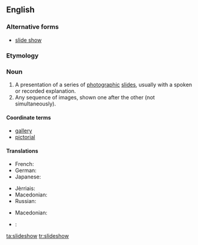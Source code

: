 ==English==

===Alternative forms===
* [[slide show]]

===Etymology===
{{compound|slide|show}}

===Noun===
{{wikipedia}}
{{en-noun}}

# A presentation of a series of [[photographic]] [[slide]]s, usually with a spoken or recorded explanation.
# Any sequence of images, shown one after the other (not simultaneously).

====Coordinate terms====
* [[gallery]]
* [[pictorial]]

====Translations====
{{trans-top|a presentation of a series of photographic slides, usually with a spoken or recorded explanation}}
* French: {{t|fr|diaporama|m}}
* German: {{t|de|Tonbildschau|f}}
* Japanese: {{t|ja|スライドショー|tr=suraido shō|sc=Jpan}}
{{trans-mid}}
* Jèrriais: {{tø|roa-jer|mouontréthie au projecteux|f}}
* Macedonian: {{t|mk|сликоред|m|tr=slíkored|sc=Cyrl}}
* Russian: {{t|ru|слайд-шоу|n|tr=slajd-šóu|sc=Cyrl}}
{{trans-bottom}}

{{trans-top|any sequence of images, shown one after the other (not simultaneously)}}
{{trans-mid}}
* Macedonian: {{t|mk|сликоред|m|tr=slíkored|sc=Cyrl}}
{{trans-bottom}}

{{checktrans-top}}
* {{ttbc|fr}}: {{t+|fr|diaporama}}
{{trans-mid}}
{{trans-bottom}}

[[ta:slideshow]]
[[tr:slideshow]]